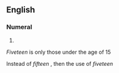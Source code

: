 ==English==

===Numeral===
{{head|en|misspelling}}

# {{misspelling of|fifteen|lang=en}} 

'' Fiveteen '' is only those under the age of 15 

Instead of '' fifteen '' , then the use of '' fiveteen ''